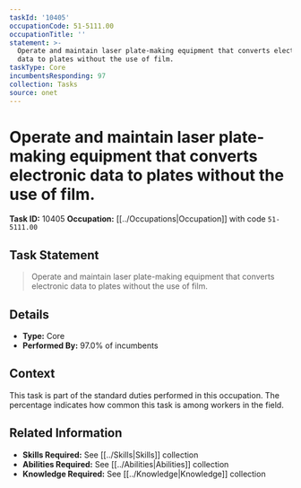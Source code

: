 ```yaml
---
taskId: '10405'
occupationCode: 51-5111.00
occupationTitle: ''
statement: >-
  Operate and maintain laser plate-making equipment that converts electronic
  data to plates without the use of film.
taskType: Core
incumbentsResponding: 97
collection: Tasks
source: onet
---
```

# Operate and maintain laser plate-making equipment that converts electronic data to plates without the use of film.

**Task ID:** 10405
**Occupation:** [[../Occupations|Occupation]] with code `51-5111.00`

## Task Statement

> Operate and maintain laser plate-making equipment that converts electronic data to plates without the use of film.

## Details

- **Type:** Core
- **Performed By:** 97.0% of incumbents

## Context

This task is part of the standard duties performed in this occupation. The percentage indicates how common this task is among workers in the field.

## Related Information

- **Skills Required:** See [[../Skills|Skills]] collection
- **Abilities Required:** See [[../Abilities|Abilities]] collection
- **Knowledge Required:** See [[../Knowledge|Knowledge]] collection
